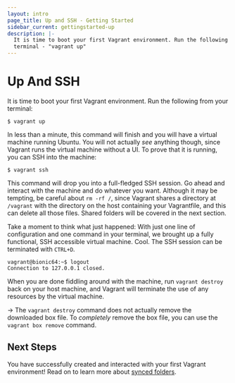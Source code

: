 ```yaml
---
layout: intro
page_title: Up and SSH - Getting Started
sidebar_current: gettingstarted-up
description: |-
  It is time to boot your first Vagrant environment. Run the following from your
  terminal - "vagrant up"
---
```


# Up And SSH

It is time to boot your first Vagrant environment. Run the following from your
terminal:

```
$ vagrant up
```

In less than a minute, this command will finish and you will have a
virtual machine running Ubuntu. You will not actually _see_ anything though,
since Vagrant runs the virtual machine without a UI. To prove that it is
running, you can SSH into the machine:

```
$ vagrant ssh
```

This command will drop you into a full-fledged SSH session. Go ahead and
interact with the machine and do whatever you want. Although it may be tempting,
be careful about `rm -rf /`, since Vagrant shares a directory at `/vagrant`
with the directory on the host containing your Vagrantfile, and this can
delete all those files. Shared folders will be covered in the next section.

Take a moment to think what just happened: With just one line of configuration
and one command in your terminal, we brought up a fully functional, SSH accessible
virtual machine. Cool. The SSH session can be terminated with `CTRL+D`.

```
vagrant@bionic64:~$ logout
Connection to 127.0.0.1 closed.
```

When you are done fiddling around with the machine, run `vagrant destroy`
back on your host machine, and Vagrant will terminate the use of any resources
by the virtual machine.

-> The `vagrant destroy` command does not actually remove the downloaded box
file. To _completely_ remove the box file, you can use the `vagrant box remove`
command.

## Next Steps

You have successfully created and interacted with your first Vagrant
environment! Read on to learn more about
[synced folders](/intro/getting-started/synced_folders.html).

